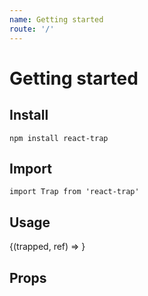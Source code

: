 ```yaml
---
name: Getting started
route: '/'
---
```



# Getting started

## Install

```
npm install react-trap
```
## Import
```
import Trap from 'react-trap'
```

## Usage 

<Playground >
  <Trap event="click">
    {(trapped, ref) => <Box innerRef={ref} isFocused={trapped} />}
  </Trap>
</Playground>

## Props

<PropsTable of={Trap} />
